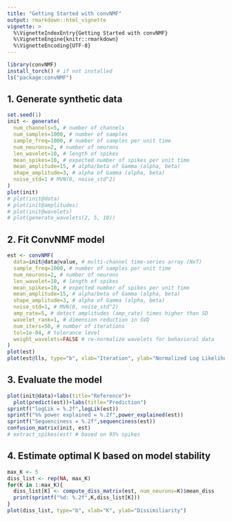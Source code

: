 ```yaml
---
title: "Getting Started with convNMF"
output: rmarkdown::html_vignette
vignette: >
  %\VignetteIndexEntry{Getting Started with convNMF}
  %\VignetteEngine{knitr::rmarkdown}
  %\VignetteEncoding{UTF-8}
---
```


```r
library(convNMF)
install_torch() # if not installed
ls("package:convNMF")
```

## 1. Generate synthetic data

```r
set.seed(1)
init <- generate(
  num_channels=5, # number of channels
  num_samples=1000, # number of samples
  sample_freq=1000, # number of samples per unit time
  num_neurons=2, # number of neurons
  len_wavelet=10, # length of spikes
  mean_spikes=10, # expected number of spikes per unit time
  mean_amplitude=15, # alpha/beta of Gamma (alpha, beta)
  shape_amplitude=3, # alpha of Gamma (alpha, beta)
  noise_std=1 # MVN(0, noise_std^2)
)
plot(init)
# plot(init@data)
# plot(init@amplitudes)
# plot(init@wavelets)
# plot(generate_wavelets(2, 5, 10))
```

## 2. Fit ConvNMF model

```r
est <- convNMF(
  data=init@data@value, # multi-channel time-series array (NxT)
  sample_freq=1000, # number of samples per unit time
  num_neurons=2, # number of neurons
  len_wavelet=10, # length of spikes
  mean_spikes=10, # expected number of spikes per unit time
  mean_amplitude=15, # alpha/beta of Gamma (alpha, beta)
  shape_amplitude=3, # alpha of Gamma (alpha, beta)
  noise_std=1, # MVN(0, noise_std^2)
  amp_rate=5, # detect amplitudes (amp_rate) times higher than SD
  wavelet_rank=1, # dimension reduction in SVD
  num_iters=50, # number of iterations
  tol=1e-04, # tolerance level
  weight_wavelets=FALSE # re-normalize wavelets for behavioral data
)
plot(est)
plot(est@lls, type="b", xlab="Iteration", ylab="Normalized Log Likelihood")
```

## 3. Evaluate the model

```r
plot(init@data)+labs(title="Reference")+
  plot(predict(est))+labs(title="Prediction")
sprintf("logLik = %.2f",logLik(est))
sprintf("%% power explained = %.2f",power_explained(est))
sprintf("Sequenciness = %.2f",sequenciness(est))
confusion_matrix(init, est)
# extract_spikes(est) # based on 95% spikes
```

## 4. Estimate optimal K based on model stability

```r
max_K <- 5
diss_list <- rep(NA, max_K)
for(K in 1:max_K){
  diss_list[K] <- compute_diss_matrix(est, num_neurons=K)$mean_diss
  print(sprintf("%d: %.2f",K,diss_list[K]))
}
plot(diss_list, type="b", xlab="K", ylab="Dissimiliarity")
```
